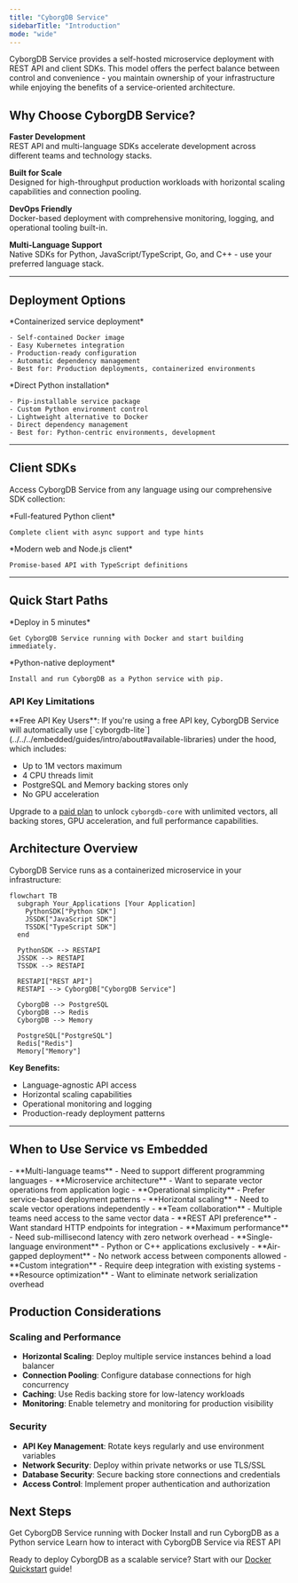 ```yaml
---
title: "CyborgDB Service"
sidebarTitle: "Introduction"
mode: "wide"
---
```


CyborgDB Service provides a self-hosted microservice deployment with REST API and client SDKs. This model offers the perfect balance between control and convenience - you maintain ownership of your infrastructure while enjoying the benefits of a service-oriented architecture.

## Why Choose CyborgDB Service?

**Faster Development**  
REST API and multi-language SDKs accelerate development across different teams and technology stacks.

**Built for Scale**  
Designed for high-throughput production workloads with horizontal scaling capabilities and connection pooling.

**DevOps Friendly**  
Docker-based deployment with comprehensive monitoring, logging, and operational tooling built-in.

**Multi-Language Support**  
Native SDKs for Python, JavaScript/TypeScript, Go, and C++ - use your preferred language stack.

---

## Deployment Options

<CardGroup cols={2}>
  <Card title="Docker Deployment" href="./quickstart-docker" icon="docker">
    *Containerized service deployment*
    
    - Self-contained Docker image
    - Easy Kubernetes integration
    - Production-ready configuration
    - Automatic dependency management
    - Best for: Production deployments, containerized environments
  </Card>
  
  <Card title="Python Service" href="./quickstart-python" icon="python">
    *Direct Python installation*
    
    - Pip-installable service package
    - Custom Python environment control
    - Lightweight alternative to Docker
    - Direct dependency management
    - Best for: Python-centric environments, development
  </Card>
</CardGroup>

---

## Client SDKs

Access CyborgDB Service from any language using our comprehensive SDK collection:

<CardGroup cols={2}>
  <Card title="Python SDK" href="../../python-sdk/introduction" icon="python">
    *Full-featured Python client*
    
    Complete client with async support and type hints
  </Card>
  
  <Card title="JavaScript/TypeScript SDK" href="../../js-ts-sdk/introduction" icon="js">
    *Modern web and Node.js client*
    
    Promise-based API with TypeScript definitions
  </Card>
</CardGroup>

---

## Quick Start Paths

<CardGroup cols={2}>
  <Card title="Docker Quickstart" href="./quickstart-docker" icon="docker">
    *Deploy in 5 minutes*
    
    Get CyborgDB Service running with Docker and start building immediately.
  </Card>
  
  <Card title="Python Service Quickstart" href="./quickstart-python" icon="python">
    *Python-native deployment*
    
    Install and run CyborgDB as a Python service with pip.
  </Card>
</CardGroup>

### API Key Limitations

<Note>
**Free API Key Users**: If you're using a free API key, CyborgDB Service will automatically use [`cyborgdb-lite`](../../../embedded/guides/intro/about#available-libraries) under the hood, which includes:

- Up to 1M vectors maximum
- 4 CPU threads limit  
- PostgreSQL and Memory backing stores only
- No GPU acceleration

Upgrade to a [paid plan](https://www.cyborg.co/pricing) to unlock `cyborgdb-core` with unlimited vectors, all backing stores, GPU acceleration, and full performance capabilities.
</Note>

## Architecture Overview

CyborgDB Service runs as a containerized microservice in your infrastructure:

```mermaid
flowchart TB
  subgraph Your_Applications [Your Application]
    PythonSDK["Python SDK"]
    JSSDK["JavaScript SDK"]
    TSSDK["TypeScript SDK"]
  end

  PythonSDK --> RESTAPI
  JSSDK --> RESTAPI
  TSSDK --> RESTAPI

  RESTAPI["REST API"]
  RESTAPI --> CyborgDB["CyborgDB Service"]

  CyborgDB --> PostgreSQL
  CyborgDB --> Redis
  CyborgDB --> Memory

  PostgreSQL["PostgreSQL"]
  Redis["Redis"]
  Memory["Memory"]
```


**Key Benefits:**
- Language-agnostic API access
- Horizontal scaling capabilities
- Operational monitoring and logging
- Production-ready deployment patterns


---

## When to Use Service vs Embedded

<Tabs>
  <Tab title="Choose CyborgDB Service">
    - **Multi-language teams** - Need to support different programming languages
    - **Microservice architecture** - Want to separate vector operations from application logic
    - **Operational simplicity** - Prefer service-based deployment patterns
    - **Horizontal scaling** - Need to scale vector operations independently
    - **Team collaboration** - Multiple teams need access to the same vector data
    - **REST API preference** - Want standard HTTP endpoints for integration
  </Tab>
  
  <Tab title="Consider CyborgDB Embedded">
    - **Maximum performance** - Need sub-millisecond latency with zero network overhead
    - **Single-language environment** - Python or C++ applications exclusively
    - **Air-gapped deployment** - No network access between components allowed
    - **Custom integration** - Require deep integration with existing systems
    - **Resource optimization** - Want to eliminate network serialization overhead
  </Tab>
</Tabs>

## Production Considerations

### Scaling and Performance
- **Horizontal Scaling**: Deploy multiple service instances behind a load balancer
- **Connection Pooling**: Configure database connections for high concurrency
- **Caching**: Use Redis backing store for low-latency workloads
- **Monitoring**: Enable telemetry and monitoring for production visibility

### Security
- **API Key Management**: Rotate keys regularly and use environment variables
- **Network Security**: Deploy within private networks or use TLS/SSL
- **Database Security**: Secure backing store connections and credentials
- **Access Control**: Implement proper authentication and authorization

## Next Steps

<CardGroup cols={3}>
  <Card title="Deploy with Docker" href="./quickstart-docker" icon="docker">
    Get CyborgDB Service running with Docker
  </Card>
  <Card title="Deploy with Python" href="./quickstart-python" icon="python">
    Install and run CyborgDB as a Python service
  </Card>
  <Card title="Explore REST API" href="../../rest-api/introduction" icon="rectangle-terminal">
    Learn how to interact with CyborgDB Service via REST API
  </Card>
</CardGroup>

Ready to deploy CyborgDB as a scalable service? Start with our [Docker Quickstart](./quickstart-docker) guide!